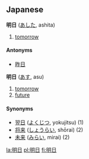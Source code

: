 == Japanese ==                                          
<!-- adverb? noun? -->
'''明日''' ([[あした]], ashita)

# [[tomorrow]]

====Antonyms====
*[[昨日]]

<!-- adverb? noun? -->
'''明日''' ([[あす]], asu)

# [[tomorrow]]
# [[future]]

<!-- not 100% sure how these related to the above two -->
====Synonyms====
* [[翌日]] ([[よくじつ]], yokujitsu) (1)
* [[将来]] ([[しょうらい]], shōrai) (2)
* [[未来]] ([[みらい]], mirai) (2)

[[la:明日]]
[[pl:明日]]
[[fi:明日]]